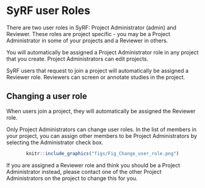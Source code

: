# SyRF user Roles {#roles}

There are two user roles in SyRF: Project Administrator (admin) and Reviewer. These roles are project specific - you may be a Project Administrator in some of your projects and a Reviewer in others.

You will automatically be assigned a Project Administrator role in any project that you create. Project Administrators can edit projects. 

SyRF users that request to join a project will automatically be assigned a Reviewer role. Reviewers can screen or annotate studies in the project.

## Changing a user role
When users join a project, they will automatically be assigned the Reviewer role.

Only Project Administrators can change user roles.  In the list of members in your project, you can assign other members to be Project Administrators by selecting the Administrator check box.

<center>
```r
knitr::include_graphics("figs/Fig_Change_user_role.png")
```
</center>

If you are assigned a Reviewer role and think you should be a Project Administrator instead, please contact one of the other Project Administrators on the project to change this for you.
